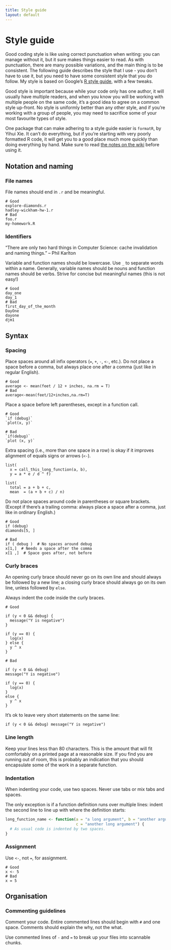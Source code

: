 ```yaml
---
title: Style guide
layout: default
---
```


# Style guide

Good coding style is like using correct punctuation when writing: you can manage without it, but it sure makes things easier to read. As with punctuation, there are many possible variations, and the main thing is to be consistent. The following guide describes the style that I use - you don't have to use it, but you need to have some consistent style that you do follow.  My style is  based on Google's [R style guide][1], with a few tweaks.

Good style is important because while your code only has one author, it will usually have multiple readers, and when you know you will be working with multiple people on the same code, it's a good idea to agree on a common style up-front.  No style is uniformly better than any other style, and if you're working with a group of people, you may need to sacrifice some of your most favourite types of style.

One package that can make adhering to a style guide easier is `formatR`, by Yihui Xie.  It can't do everything, but if you're starting with very poorly formatted R code, it will get you to a good place much more quickly than doing everything by hand.  Make sure to read [the notes on the wiki](https://github.com/yihui/formatR/wiki) before using it.

## Notation and naming

### File names

File names should end in `.r` and be meaningful.

    # Good
    explore-diamonds.r
    hadley-wickham-hw-1.r
    # Bad
    foo.r
    my-homework.R

### Identifiers

"There are only two hard things in Computer Science: cache invalidation and naming things." -- Phil Karlton

Variable and function names should be lowercase. Use `_` to separate words within a name. Generally, variable names should be nouns and function names should be verbs. Strive for concise but meaningful names (this is not easy!)

    # Good
    day_one
    day_1
    # Bad
    first_day_of_the_month
    DayOne
    dayone
    djm1

## Syntax

### Spacing

Place spaces around all infix operators (`=`, `+`, `-`, `<-`, etc.). Do not place a space before a comma, but always place one after a comma (just like in regular English).

    # Good
    average <- mean(feet / 12 + inches, na.rm = T)
    # Bad
    average<-mean(feet/12+inches,na.rm=T)

Place a space before left parentheses, except in a function call.

    # Good
    `if (debug)`
    `plot(x, y)`

    # Bad
    `if(debug)`
    `plot (x, y)`

Extra spacing (i.e., more than one space in a row) is okay if it improves alignment of equals signs or arrows (`<-`).

    list(
      x = call_this_long_function(a, b), 
      y = a * e / d ^ f)
    
    list(
      total = a + b + c, 
      mean  = (a + b + c) / n)

Do not place spaces around code in parentheses or square brackets. (Except if there's a trailing comma: always place a space after a comma, just like in ordinary English.)

    # Good
    if (debug)
    diamonds[5, ]

    # Bad
    if ( debug )  # No spaces around debug
    x[1,]  # Needs a space after the comma
    x[1 ,]  # Space goes after, not before

### Curly braces

An opening curly brace should never go on its own line and should always be followed by a new line; a closing curly brace should always go on its own line, unless followed by `else`.

Always indent the code inside the curly braces.

    # Good

    if (y < 0 && debug) {
      message("Y is negative")
    }
    
    if (y == 0) {
      log(x)
    } else {
      y ^ x
    }

    # Bad

    if (y < 0 && debug)
    message("Y is negative")
    
    if (y == 0) {
      log(x)
    } 
    else {
      y ^ x
    }

It's ok to leave very short statements on the same line:

    if (y < 0 && debug) message("Y is negative")    

### Line length

Keep your lines less than 80 characters. This is the amount that will fit comfortably on a printed page at a reasonable size. If you find you are running out of room, this is probably an indication that you should encapsulate some of the work in a separate function.

### Indentation

When indenting your code, use two spaces. Never use tabs or mix tabs and spaces.

The only exception is if a function definition runs over multiple lines: indent the second line to line up with where the definition starts:

```R
long_function_name <- function(a = "a long argument", b = "another argument",
                               c = "another long argument") {
  # As usual code is indented by two spaces.
}
```

### Assignment

Use `<-`, not `=`, for assignment.

    # Good
    x <- 5
    # Bad
    x = 5

## Organisation

### Commenting guidelines

Comment your code. Entire commented lines should begin with `#` and one space. Comments should explain the why, not the what.

Use commented lines of `-` and `=` to break up your files into scannable chunks.

 [1]: http://google-styleguide.googlecode.com/svn/trunk/google-r-style.html
